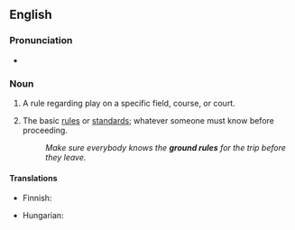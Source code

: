 ==English==

===Pronunciation===
* {{audio|en|en-au-ground rule.ogg|Audio (AU)}}

===Noun===
{{en-noun}}

# {{lb|en|sports}} A rule regarding play on a specific field, course, or court.
# {{lb|en|idiomatic|usually|in the plural}} The basic [[rules]] or [[standards]]; whatever someone must know before proceeding.
#: ''Make sure everybody knows the '''ground rules''' for the trip before they leave.''

====Translations====
{{trans-top|a rule regarding play on a specific field, course, or court}}
{{trans-mid}}
{{trans-bottom}}

{{trans-top|the basic rules or standards; whatever someone must know before proceeding}}
* Finnish: {{t|fi|perussääntö}}
{{trans-mid}}
* Hungarian: {{t+|hu|alapszabály}}
{{trans-bottom}}